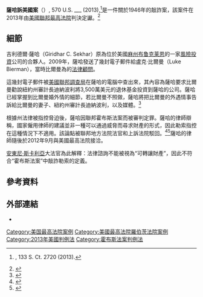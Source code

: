 {{roughtranslation|time=2018-08-19T20:49:20+00:00}}
{{noteTA
|G1=USState
|1=zh-cn:鲁斯; zh-hans:鲁思; zh-hant:露絲;
|2=zh-cn:巴德; zh-hans:拜德; zh-hant:拜德;
|3=zh-cn:斯卡利亚; zh-hans:斯卡利亞; zh-hant:史卡利亞;
|4=zh-cn:罗伯茨; zh-hans:罗伯茨; zh-hant:羅伯茲;
|5=zh-cn:约翰·罗伯茨; zh-hans:约翰·罗伯茨; zh-hant:約翰·羅伯茨;zh-tw:約翰·羅勃茲;zh-hk:尊·羅拔斯;
}}
{{Infobox SCOTUS case
  |Litigants=Sekhar v. United States
  |ArgueDate= 4月23日
  |ArgueYear=2013
  |DecideDate= 6月26日
  |DecideYear=2013
  |FullName=Giridhar C. Sekhar, petitioner, v. United States
  |Docket=12-357
  |USVol=570
  |USPage=___
  |ParallelCitations=
|Prior=defendant convicted, unreported ([[N.D.N.Y.|N.D.N.Y.]]); affirmed 683 [[F.3d|F.3d]] 436 ([[2nd_Cir.|2nd Cir.]], 2012)
  |Subsequent=
  |Holding=Attempting to compel a person to recommend that his employer approve an investment does not constitute “the obtaining of property from another” under the Hobbs Act.
  |SCOTUS=2010-2016
  |Majority=斯卡利亚
  |JoinMajority=罗伯茨、托马斯、金斯伯格、布雷耶、卡根
  |Concurrence=阿利托、肯尼迪、索托马约尔
  |Concurrence/Dissent=
  |Dissent=
  |LawsApplied={{le|Hobbs Act|霍布斯法案|霍布斯法案(1946年)}}
}}
{{legal}}
'''薩哈訴美國案'''（'''{{lang-en|Sekhar v. United States}}'''）, 570 U.S. ___ (2013),<ref>{{ussc|name=Sekhar v. United States|volume=570|docket=12-357}}, 133 S. Ct. 2720 (2013).</ref>是一件關於1946年{{le|霍布斯法案|Hobbs Act}}的敲詐案，該案件在2013年由[[美國聯邦最高法院|美國聯邦最高法院]]判決定讞。<ref name=scotusblog-details>{{cite news|last=Gottlieb|first=Mike|title=Details: Sekhar v. United States|url=http://www.scotusblog.com/?p=166023|accessdate=7 July 2013|newspaper=SCOTUS Blog|date=June 26, 2013|archive-date=2013-06-26|archive-url=https://web.archive.org/web/20130626233217/http://www.scotusblog.com/?p=166023|dead-url=no}}</ref>

==細節==
吉利德爾·薩哈（Giridhar C. Sekhar）原為位於美國[[麻薩諸塞州|麻州]][[布鲁克莱恩_(马萨诸塞州)|布鲁克莱恩]]的一家[[風險投資|風險投資]]公司的合夥人。2009年，薩哈發送了幾封電子郵件給盧克·比爾曼（Luke Bierman），當時比爾曼為{{le|紐約州審計長|New York State Comptroller}}{{le|托馬斯·迪納波利|Thomas DiNapoli}}的[[律師|法律顧問]]。

這幾封電子郵件被[[美國聯邦調查局|美國聯邦調查局]]在薩哈的電腦中查出來，其內容為薩哈要求比爾曼勸說紐約州審計長迪納波利將3,500萬美元的退休基金投資到薩哈的公司。薩哈已經掌握到比爾曼婚外情的細節，若比爾曼不照做，薩哈將把比爾曼的外遇情事告訴給比爾曼的妻子、紐約州審計長迪納波利，以及媒體。<ref name=timesunion>{{cite news|last=Gavin|first=Robert|title=U.S. Supreme Court says threat to OSC officer wasn’t extortion|url=http://blog.timesunion.com/capitol/archives/190322/u-s-supreme-court-says-threat-to-osc-officer-wasnt-extortion/|accessdate=7 July 2013|newspaper=Times Union|date=June 27, 2013|archive-date=2013-07-05|archive-url=https://web.archive.org/web/20130705153403/http://blog.timesunion.com/capitol/archives/190322/u-s-supreme-court-says-threat-to-osc-officer-wasnt-extortion/|dead-url=no}}</ref>

根據州法律被指控脅迫後，薩哈因聯邦霍布斯法案而被審判定罪。薩哈的律師辯稱，國家僱用律師的建議並非一種可以通過威脅而尋求財產的形式，因此勒索指控在這種情況下不適用。該論點被聯邦地方法院法官和上訴法院駁回。<ref>{{cite court |litigants=United States v. Sekhar |vol=683 |reporter=F.3d |opinion=436 |pinpoint= |court=[[2nd_Cir.|2nd Cir.]] |date=2012 |url=https://www.leagle.com/decision/infco20120626109 |accessdate=2018-08-08 |quote=}}</ref><ref name=scotusblog-arg>{{cite news|last=Denniston|first=Lyle|title=Legal advice as property|url=http://www.scotusblog.com/?p=162791|accessdate=7 July 2013|newspaper=SCOTUS Blog|date=April 22, 2013|archive-date=2013-04-27|archive-url=https://web.archive.org/web/20130427155814/http://www.scotusblog.com/?p=162791|dead-url=no}}</ref>薩哈的律師隨後於2012年9月與美國最高法院接洽。

[[安東尼·斯卡利亞|安東尼·斯卡利亞]]大法官為此解釋：法律諮詢不能被視為“可轉讓財產”，因此不符合“霍布斯法案”中敲詐勒索的定義。

==參考資料==
{{Reflist}}

==外部連結==
* {{caselaw source
 | case = ''Sekhar v. United States'', {{Ussc|570|___|2013|el=no}}
 | courtlistener =https://www.courtlistener.com/opinion/944097/sekhar-v-united-states/
 | googlescholar = https://scholar.google.com/scholar_case?case=2625450268749934278
 | justia =https://supreme.justia.com/cases/federal/us/570/12-357/
 | oyez =https://www.oyez.org/cases/2012/12-357
 | other_source1 = Supreme Court (slip opinion)
 | other_url1 =https://www.supremecourt.gov/opinions/12pdf/12-357_bq7c.pdf
 }}

[[Category:美国最高法院案例|Category:美国最高法院案例]]
[[Category:美國最高法院羅伯茨法院案例|Category:美國最高法院羅伯茨法院案例]]
[[Category:2013年美國判例法|Category:2013年美國判例法]]
[[Category:霍布斯法案判例法|Category:霍布斯法案判例法]]